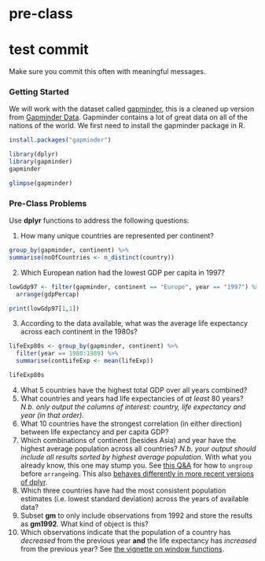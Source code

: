 # pre-class

# test commit

Make sure you commit this often with meaningful messages. 


### Getting Started


We will work with the dataset called [gapminder](https://github.com/jennybc/gapminder), this is a cleaned up version from [Gapminder Data](http://www.gapminder.org/data/). Gapminder contains a lot of great data on all of the nations of the world. We first need to install the gapminder package in R. 

```r
install.packages("gapminder")
```

```r
library(dplyr)
library(gapminder)
gapminder

glimpse(gapminder)
```



### Pre-Class Problems

Use **dplyr** functions to address the following questions:

1. How many unique countries are represented per continent?
```r
group_by(gapminder, continent) %>%
summarise(noOfCountries <- n_distinct(country))
```

2. Which European nation had the lowest GDP per capita in 1997? 

```r
lowGdp97 <- filter(gapminder, continent == "Europe", year == "1997") %>%
  arrange(gdpPercap)

print(lowGdp97[1,1])
```

3. According to the data available, what was the average life expectancy across each continent in the 1980s?

```r
lifeExp80s <- group_by(gapminder, continent) %>%
  filter(year == 1980:1989) %>%
  summarise(contLifeExp <- mean(lifeExp))

lifeExp80s
```

4. What 5 countries have the highest total GDP over all years combined?
5. What countries and years had life expectancies of _at least_ 80 years? _N.b. only output the columns of interest: country, life expectancy and year (in that order)._
6. What 10 countries have the strongest correlation (in either direction) between life expectancy and per capita GDP?
7. Which combinations of continent (besides Asia) and year have the highest average population across all countries? _N.b. your output should include all results sorted by highest average population_. With what you already know, this one may stump you. See [this Q&A](http://stackoverflow.com/q/27207963/654296) for how to `ungroup` before `arrange`ing. This also [behaves differently in more recent versions of dplyr](https://github.com/hadley/dplyr/releases/tag/v0.5.0).
8. Which three countries have had the most consistent population estimates (i.e. lowest standard deviation) across the years of available data? 
9. Subset **gm** to only include observations from 1992 and store the results as **gm1992**. What kind of object is this?
10. Which observations indicate that the population of a country has *decreased* from the previous year **and** the life expectancy has *increased* from the previous year? See [the vignette on window functions](https://cran.r-project.org/web/packages/dplyr/vignettes/window-functions.html).
